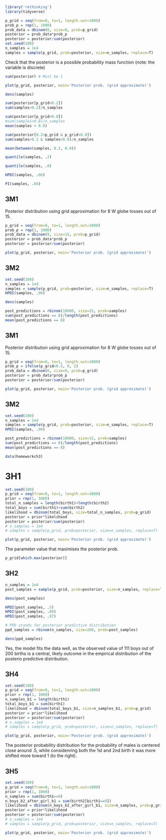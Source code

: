 ```r
library('rethinking')
library(tidyverse)
```


```r
p_grid = seq(from=0, to=1, length.out=1000)
prob_p = rep(1, 1000)
prob_data = dbinom(6, size=9, prob=p_grid)
posterior = prob_data*prob_p
posterior = posterior/sum(posterior)
set.seed(100)
n_samples = 1e4
samples = sample(p_grid, prob=posterior, size=n_samples, replace=T)
```

Check that the posterior is a possible probability mass function (note: the variable is discrete)

```r
sum(posterior) # Must be 1
```

```r
plot(p_grid, posterior, main='Posterior prob. (grid approximate)')
```

```r
dens(samples)
```
```r
sum(posterior[p_grid<0.2])
sum(samples<0.2)/n_samples
```
```r
sum(posterior[p_grid>0.8])
#sum(samples>0.8)/n_samples
mean(samples > 0.8)
```

```r
sum(posterior[0.2<p_grid & p_grid<0.8])
sum(samples>0.2 & samples<0.8)/n_samples
```
```r
mean(between(samples, 0.2, 0.8))
```


```r
quantile(samples, .2)
```

```r
quantile(samples, .8)
```

```r
HPDI(samples, .66)
```

```r
PI(samples, .66)
```
## 3M1

Posterior distribution using grid approximation for 8 W globe tosses out of 15.

```r
p_grid = seq(from=0, to=1, length.out=1000)
prob_p = rep(1, 1000)
prob_data = dbinom(8, size=15, prob=p_grid)
posterior = prob_data*prob_p
posterior = posterior/sum(posterior)
```

```r
plot(p_grid, posterior, main='Posterior prob. (grid approximate)')
```


## 3M2

```r
set.seed(100)
n_samples = 1e4
samples = sample(p_grid, prob=posterior, size=n_samples, replace=T)
HPDI(samples, .90)
```
```r
dens(samples)
```

```r
post_predictions = rbinom(10000, size=15, prob=samples)
sum(post_predictions == 8)/length(post_predictions)
mean(post_predictions == 8)
```

##############################################################

## 3M1

Posterior distribution using grid approximation for 8 W globe tosses out of 15.

```r
p_grid = seq(from=0, to=1, length.out=1000)
prob_p = ifelse(p_grid<0.5, 0, 2)
prob_data = dbinom(6, size=9, prob=p_grid)
posterior = prob_data*prob_p
posterior = posterior/sum(posterior)
```

```r
plot(p_grid, posterior, main='Posterior prob. (grid approximate)')
```


## 3M2

```r
set.seed(100)
n_samples = 1e4
samples = sample(p_grid, prob=posterior, size=n_samples, replace=T)
HPDI(samples, .90)
```

```r
post_predictions = rbinom(10000, size=15, prob=samples)
sum(post_predictions == 8)/length(post_predictions)
mean(post_predictions == 8)
```
```r
data(homeworkch3)
```

# 3H1

```r
set.seed(100)
p_grid = seq(from=0, to=1, length.out=1000)
prior = rep(1, 1000)
total_n_samples = length(birth1)+length(birth2)
total_boys = sum(birth1)+sum(birth2)
likelihood = dbinom(total_boys, size=total_n_samples, prob=p_grid)
posterior = prior*likelihood
posterior = posterior/sum(posterior)
# n_samples = 1e4
# samples = sample(p_grid, prob=posterior, size=n_samples, replace=T)
```

```r
plot(p_grid, posterior, main='Posterior prob. (grid approximate)')
```

The parameter value that maximises the posterior prob.
```r
p_grid[which.max(posterior)]
```

## 3H2

```r
n_samples = 1e4
post_samples = sample(p_grid, prob=posterior, size=n_samples, replace=T)
```

```r
dens(post_samples)
```


```r
HPDI(post_samples, .5)
HPDI(post_samples, .89)
HPDI(post_samples, .97)
```
```r
# PPD stands for posterior predictive distribution
ppd_samples = rbinom(n_samples, size=200, prob=post_samples) 
```
```r
dens(ppd_samples)
```

Yes, the model fits the data well, as the observed value of 111 boys out of 200 births is a central, likely outcome in the empirical distribution of the posterio predictive distribution.

## 3H4

``` r
set.seed(100)
p_grid = seq(from=0, to=1, length.out=1000)
prior = rep(1, 1000)
n_samples_b1 = length(birth1)
total_boys_b1 = sum(birth1)
likelihood = dbinom(total_boys_b1, size=n_samples_b1, prob=p_grid)
posterior = prior*likelihood
posterior = posterior/sum(posterior)
# n_samples = 1e4
# samples = sample(p_grid, prob=posterior, size=n_samples, replace=T)
```


```r
plot(p_grid, posterior, main='Posterior prob. (grid approximate)')
```
The posterior probability distribution for the probability of males is centered close around .5, while considenring both the 1st and 2nd birth it was more shifted more toward 1 (to the right).


## 3H5

``` r
set.seed(100)
p_grid = seq(from=0, to=1, length.out=1000)
prior = rep(1, 1000)
n_samples = sum(birth1==0)
n_boys_b2_after_girl_b1 = sum(birth2[birth1==0])
likelihood = dbinom(n_boys_b2_after_girl_b1, size=n_samples, prob=p_grid)
posterior = prior*likelihood
posterior = posterior/sum(posterior)
# n_samples = 1e4
# samples = sample(p_grid, prob=posterior, size=n_samples, replace=T)
```


```r
plot(p_grid, posterior, main='Posterior prob. (grid approximate)')
```
